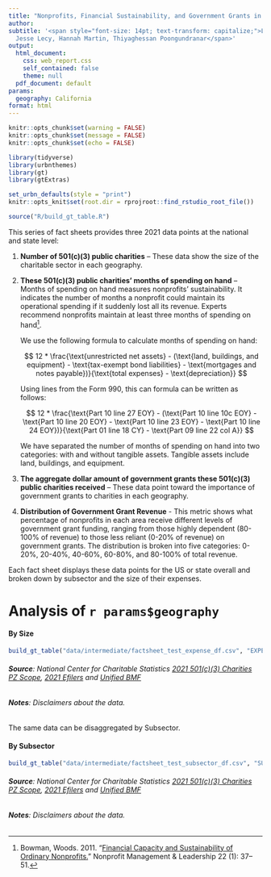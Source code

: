 ```yaml
---
title: "Nonprofits, Financial Sustainability, and Government Grants in 2022"
author: 
subtitle: '<span style="font-size: 14pt; text-transform: capitalize;">Laura Tomasko,
  Jesse Lecy, Hannah Martin, Thiyaghessan Poongundranar</span>'
output:
  html_document:
    css: web_report.css
    self_contained: false
    theme: null
  pdf_document: default
params:
  geography: California
format: html
---
```


```{=html}
<!-- this calls Lato font --> 
<style>
@import url('https://fonts.googleapis.com/css?family=Lato&display=swap');
</style>
```

```{=html}
<!-- this calls crucial iframe resizing script --> 
<script type="text/javascript" src="https://apps.urban.org/features/dataviz-libs/pym-js/v1.3.2/pym.nprapps.org_pym.v1.min.js">
</script>

<script>
var pymChild = new pym.Child({ polling: 500 });
</script>
```

```r
knitr::opts_chunk$set(warning = FALSE)
knitr::opts_chunk$set(message = FALSE)
knitr::opts_chunk$set(echo = FALSE)
```

```r
library(tidyverse)
library(urbnthemes)
library(gt)
library(gtExtras)

set_urbn_defaults(style = "print")
knitr::opts_knit$set(root.dir = rprojroot::find_rstudio_root_file())
```

```r
source("R/build_gt_table.R")
```

This series of fact sheets provides three 2021 data points at the national and state level:

1.	**Number of 501(c)(3) public charities** – These data show the size of the charitable sector in each geography.

2.	**These 501(c)(3) public charities’ months of spending on hand** – Months of spending on hand measures nonprofits’ sustainability. It indicates the number of months a nonprofit could maintain its operational spending if it suddenly lost all its revenue. Experts recommend nonprofits maintain at least three months of spending on hand[^1]. 

    We use the following formula to calculate months of spending on hand:

    $$ 12 * \frac{\text{unrestricted net assets} - (\text{land, buildings, and equipment} - \text{tax-exempt bond liabilities} - \text{mortgages and notes payable})}{\text{total expenses} - \text{depreciation}} $$

    Using lines from the Form 990, this can formula can be written as follows:

    $$ 12 * \frac{\text{Part 10 line 27 EOY} - (\text{Part 10 line 10c EOY} - \text{Part 10 line 20 EOY} - \text{Part 10 line 23 EOY} - \text{Part 10 line 24 EOY})}{\text{Part 01 line 18 CY} - \text{Part 09 line 22 col A}} $$

    We have separated the number of months of spending on hand into two categories: with and without tangible assets. Tangible assets include land, buildings, and equipment.

3. **The aggregate dollar amount of government grants these 501(c)(3) public charities received** – These data point toward the importance of government grants to charities in each geography. 

4. **Distribution of Government Grant Revenue** - This metric shows what percentage of nonprofits in each area receive different levels of government grant funding, ranging from those highly dependent (80-100% of revenue) to those less reliant (0-20% of revenue) on government grants. The distribution is broken into five categories: 0-20%, 20-40%, 40-60%, 60-80%, and 80-100% of total revenue.

Each fact sheet displays these data points for the US or state overall and broken down by subsector and the size of their expenses.

<div class="under-table-spacing"></div>

# Analysis of `r params$geography`

<div class="over-table-spacing"></div>

#### By Size

```r
build_gt_table("data/intermediate/factsheet_test_expense_df.csv", "EXPENSE_CATEGORY", "Size")
```

###### **Source**: *National Center for Charitable Statistics [2021 501(c)(3) Charities PZ Scope](https://urbaninstitute.github.io/nccs/catalogs/catalog-core.html), [2021 Efilers](https://nccs.urban.org/nccs/catalogs/catalog-efile.html) and [Unified  BMF](https://nccs.urban.org/nccs/datasets/bmf/)*

###### **Notes**: *Disclaimers about the data.*

<div class="under-table-spacing"></div>

The same data can be disaggregated by Subsector.

<div class="over-table-spacing"></div>

#### By Subsector

:::main_table
```r
build_gt_table("data/intermediate/factsheet_test_subsector_df.csv", "SUBSECTOR", "Subsector")
```
:::


###### **Source**: *National Center for Charitable Statistics [2021 501(c)(3) Charities PZ Scope](https://urbaninstitute.github.io/nccs/catalogs/catalog-core.html), [2021 Efilers](https://nccs.urban.org/nccs/catalogs/catalog-efile.html) and [Unified  BMF](https://nccs.urban.org/nccs/datasets/bmf/)*

###### **Notes**: *Disclaimers about the data.*

<div class="under-table-spacing"></div>

[^1]: Bowman, Woods. 2011. “[Financial Capacity and Sustainability of Ordinary Nonprofits.](https://doi.org/10.1002/nml.20039)” Nonprofit Management & Leadership 22 (1): 37–51. 